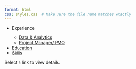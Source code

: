 ```yaml
---
format: html
css: styles.css  # Make sure the file name matches exactly
---
```


```{=html}
<div class="container">
  <!-- Left Column -->
  <div class="left-column">
    <ul class="no-bullets">
      <li>Experience</li>
      <ul class="no-bullets">
        <li><a href="#" onclick="loadSection('data-analytics'); return false;">Data & Analytics</a></li>
        <li><a href="#" onclick="loadSection('project-manager'); return false;">Project Manager/ PMO</a></li>
      </ul>
      <li><a href = "#" onclick="loadSection('education'); return false;">Education</a></li>
      <li><a href = "#" onclick="loadSection('skills'); return false;">Skills</a></li>
    </ul>
  </div>

  <!-- Right Column -->
  <div class="right-column" id="content">
    <!-- Default content -->
    <p>Select a link to view details.</p>
  </div>
</div>

<script>
  // Function to load the selected section
  function loadSection(sectionId) {
    const contentDiv = document.getElementById("content");

    // Prevent the default link behavior (e.g., navigating to a new page)
    event.preventDefault();
    
    // Debug the file path
    console.log(`Fetching: sections/${sectionId}.md`);

    // Fetch the content from the external file
    fetch(`/sections/${sectionId}.md`)
      .then(response => response.text())
      .then(data => {
        // Render the Markdown content as HTML
        contentDiv.innerHTML = marked.parse(data);
      })
      .catch(error => {
        console.error("Error loading section:", error);
        contentDiv.innerHTML = "<p>Error loading content.</p>";
      });
  }
</script>

<!-- Include the Marked.js library for Markdown rendering -->
<script src="https://cdn.jsdelivr.net/npm/marked/marked.min.js"></script>
```
